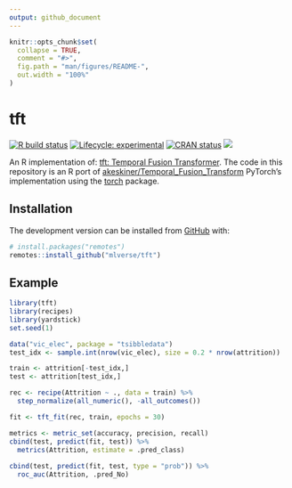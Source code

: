 ```yaml
---
output: github_document
---
```


<!-- README.md is generated from README.Rmd. Please edit that file -->

```r
knitr::opts_chunk$set(
  collapse = TRUE,
  comment = "#>",
  fig.path = "man/figures/README-",
  out.width = "100%"
)
```

# tft

<!-- badges: start -->
[![R build status](https://github.com/mlverse/tft/workflows/R-CMD-check/badge.svg)](https://github.com/mlverse/tft/actions)
[![Lifecycle: experimental](https://img.shields.io/badge/lifecycle-experimental-orange.svg)](https://www.tidyverse.org/lifecycle/#experimental)
[![CRAN status](https://www.r-pkg.org/badges/version/tft)](https://CRAN.R-project.org/package=tft)
[![](https://cranlogs.r-pkg.org/badges/tft)](https://cran.r-project.org/package=tft)
<!-- badges: end -->

An R implementation of: [tft: Temporal Fusion Transformer](https://arxiv.org/pdf/1912.09363.pdf).
The code in this repository is an R port of [akeskiner/Temporal_Fusion_Transform](https://github.com/akeskiner/Temporal_Fusion_Transform) PyTorch's implementation using the [torch](https://github.com/mlverse/torch) package.

## Installation


The development version can be installed from [GitHub](https://github.com/) with:

```r
# install.packages("remotes")
remotes::install_github("mlverse/tft")
```

## Example

```r
library(tft)
library(recipes)
library(yardstick)
set.seed(1)

data("vic_elec", package = "tsibbledata")
test_idx <- sample.int(nrow(vic_elec), size = 0.2 * nrow(attrition))

train <- attrition[-test_idx,]
test <- attrition[test_idx,]

rec <- recipe(Attrition ~ ., data = train) %>% 
  step_normalize(all_numeric(), -all_outcomes())

fit <- tft_fit(rec, train, epochs = 30)

metrics <- metric_set(accuracy, precision, recall)
cbind(test, predict(fit, test)) %>% 
  metrics(Attrition, estimate = .pred_class)
  
cbind(test, predict(fit, test, type = "prob")) %>% 
  roc_auc(Attrition, .pred_No)
```

